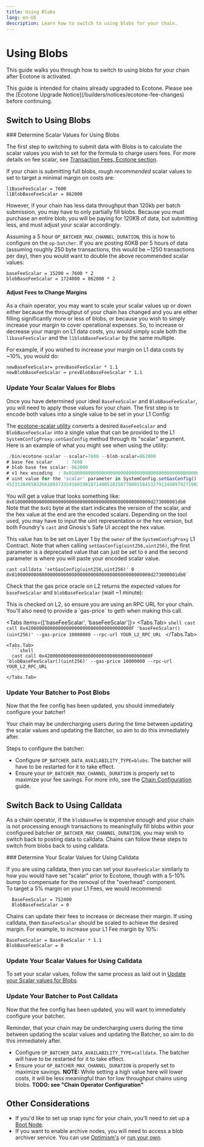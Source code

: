 ```yaml
---
title: Using Blobs
lang: en-US
description: Learn how to switch to using blobs for your chain.
---
```



# Using Blobs

This guide walks you through how to switch to using blobs for your chain after Ecotone is activated.

<Callout type="info">
  This guide is intended for chains already upgraded to Ecotone. Please see the [Ecotone Upgrade Notice](/builders/notices/ecotone-fee-changes) before continuing.
</Callout>

## Switch to Using Blobs

<Steps>
  ### Determine Scalar Values for Using Blobs

  The first step to switching to submit data with Blobs is to calculate the scalar values you wish to set for the formula to charge users fees.
  For more details on fee scalar, see [Transaction Fees, Ecotone section](/stack/transactions/fees#ecotone).

  If your chain is submitting full blobs, rough *recommended* scalar values to set to target a minimal margin on costs are:

  ```
  l1BaseFeeScalar = 7600
  l1BlobBaseFeeScalar = 862000
  ```

  <Callout type="warning">
    However, if your chain has less data throughput than 120kb per batch submission, you may have to only partially fill blobs.
    Because you must purchase an entire blob, you will be paying for 120KB of data, but submitting less, and must adjust your scalar accordingly.
  </Callout>

  Assuming a 5 hour `OP_BATCHER_MAX_CHANNEL_DURATION`, this is how to configure on the `op-batcher`.
  If you are posting 60KB per 5 hours of data (assuming roughly 250 byte transactions, this would be \~1250 transactions per day), then you would want to double the above recommended scalar values:

  ```
  baseFeeScalar = 15200 = 7600 * 2
  blobBaseFeeScalar = 1724000 = 862000 * 2
  ```

  #### Adjust Fees to Change Margins

  As a chain operator, you may want to scale your scalar values up or down either because the throughput of your chain has changed and you are either filling significantly more or less of blobs, or because you wish to simply increase your margin to cover operational expenses.
  So, to increase or decrease your margin on L1 data costs, you would simply scale both the `l1baseFeeScalar` and the `l1blobBaseFeeScalar` by the same multiple.

  For example, if you wished to increase your margin on L1 data costs by \~10%, you would do:

  ```
  newBaseFeeScalar= prevBaseFeeScalar * 1.1
  newBlobBaseFeeScalar = prevBlobBaseFeeScalar * 1.1
  ```

  ### Update Your Scalar Values for Blobs

  Once you have determined your ideal `BaseFeeScalar` and `BlobBaseFeeScalar`, you will need to apply those values for your chain. The first step is to encode both values into a single value to be set in your L1 Config:

  The [ecotone-scalar utility](https://github.com/ethereum-optimism/optimism/tree/develop/op-chain-ops/cmd/ecotone-scalar) converts a desired `BaseFeeScalar` and `BlobBaseFeeScalar` into a single value that can be provided to the L1 `SystemConfigProxy.setGasConfig` method through its "scalar" argument.
  Here is an example of what you might see when using the utility:

  ```js
  ./bin/ecotone-scalar --scalar=7600 --blob-scalar=862000
  # base fee scalar     : 7600
  # blob base fee scalar: 862000
  # v1 hex encoding  : 0x010000000000000000000000000000000000000000000000000d273000001db0
  # uint value for the 'scalar' parameter in SystemConfig.setGasConfig():
  452312848583266388373324160190187140051835877600158453279134889792719822256
  ```

  You will get a value that looks something like: `0x010000000000000000000000000000000000000000000000000d273000001db0`
  Note that the `0x01` byte at the start indicates the version of the scalar, and the hex value at the end are the encoded scalars.
  Depending on the tool used, you may have to input the uint representation or the hex version, but both Foundry's `cast` and Gnosis's Safe UI accept the hex value.

  This value has to be set on Layer 1 by the `owner` of the `SystemConfigProxy` L1 Contract. Note that when calling `setGasConfig(uint256,uint256)`, the first parameter is a deprecated value that can just be set to `0` and the second parameter is where you will paste your encoded scalar value.

  ```shell
  cast calldata 'setGasConfig(uint256,uint256)' 0 0x010000000000000000000000000000000000000000000000000d273000001db0`
  ```

  Check that the gas price oracle on L2 returns the expected values for `baseFeeScalar` and `blobBaseFeeScalar` (wait \~1 minute):

  <Callout type="info">
    This is checked on L2, so ensure you are using an RPC URL for your chain. You'll also need to provide a `gas-price` to geth when making this call.
  </Callout>

  <Tabs items={['baseFeeScalar', 'baseFeeScalar']}>
    <Tabs.Tab>
      ```shell
      cast call 0x420000000000000000000000000000000000000F 'baseFeeScalar()(uint256)' --gas-price 10000000 --rpc-url YOUR_L2_RPC_URL
      ```
    </Tabs.Tab>

    <Tabs.Tab>
      ```shell
      cast call 0x420000000000000000000000000000000000000F 'blobBaseFeeScalar()(uint256)' --gas-price 10000000 --rpc-url YOUR_L2_RPC_URL
      ```
    </Tabs.Tab>
  </Tabs>

  ### Update Your Batcher to Post Blobs

  Now that the fee config has been updated, you should immediately configure your batcher!

  <Callout type="warning">
    Your chain may be undercharging users during the time between updating the scalar values and updating the Batcher, so aim to do this immediately after.
  </Callout>

  Steps to configure the batcher:

  *   Configure `OP_BATCHER_DATA_AVAILABILITY_TYPE=blobs`. The batcher will have to be restarted for it to take effect.
  *   Ensure your `OP_BATCHER_MAX_CHANNEL_DURATION` is properly set to maximize your fee savings. For more info, see the [Chain Configuration](/builders/chain-operators/management/configuration#op-batcher-configuration) guide.
</Steps>

## Switch Back to Using Calldata

As a chain operator, if the `blobBaseFee` is expensive enough and your chain is not processing enough transactions to meaningfully fill blobs within your configured batcher `OP_BATCHER_MAX_CHANNEL_DURATION`, you may wish to switch back to posting data to calldata.
Chains can follow these steps to switch from blobs back to using calldata.

<Steps>
  ### Determine Your Scalar Values for Using Calldata

  If you are using calldata, then you can set your `BaseFeeScalar` similarly to how you would have set "scalar" prior to Ecotone, though with a 5-10% bump to compensate for the removal of the "overhead" component.\
  To target a 5% margin on your L1 Fees, we would recommend:

  ```
    BaseFeeScalar = 752400 
    BlobBaseFeeScalar = 0
  ```

  Chains can update their fees to increase or decrease their margin. If using calldata, then `BaseFeeScalar` should be scaled to achieve the desired margin.
  For example, to increase your L1 Fee margin by 10%:

  ```
  BaseFeeScalar = BaseFeeScalar * 1.1
  BlobBaseFeeScalar = 0
  ```

  ### Update Your Scalar Values for Using Calldata

  To set your scalar values, follow the same process as laid out in [Update your Scalar values for Blobs](#update-your-scalar-values-for-blobs).

  ### Update Your Batcher to Post Calldata

  Now that the fee config has been updated, you will want to immediately configure your batcher.

  <Callout>
    Reminder, that your chain may be undercharging users during the time between updating the scalar values and updating the Batcher, so aim to do this immediately after.
  </Callout>

  *   Configure `OP_BATCHER_DATA_AVAILABILITY_TYPE=calldata`. The batcher will have to be restarted for it to take effect.
  *   Ensure your `OP_BATCHER_MAX_CHANNEL_DURATION` is properly set to maximize savings. **NOTE:** While setting a high value here will lower costs, it will be less meaningful than for low throughput chains using blobs. **TODO: see "Chain Operator Configuration"**
</Steps>

## Other Considerations

*   If you'd like to set up snap sync for your chain, you'll need to set up a [Boot Node](/builders/node-operators/management/configuration#configuring-peer-to-peer-networking).
*   If you want to enable archive nodes, you will need to access a blob archiver service. You can use [Optimism's](/builders/node-operators/management/snapshots#op-mainnet-archive-node) or [run your own](tools/explorer#create-an-archive-node).
